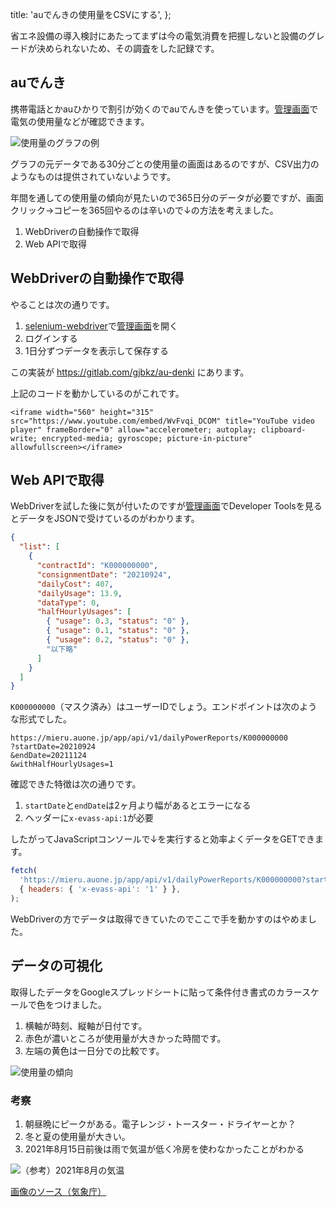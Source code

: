   title: 'auでんきの使用量をCSVにする',
};

省エネ設備の導入検討にあたってまずは今の電気消費を把握しないと設備のグレードが決められないため、その調査をした記録です。

## auでんき

携帯電話とかauひかりで割引が効くのでauでんきを使っています。[管理画面]で電気の使用量などが確認できます。

[管理画面]: https://mieru.auone.jp/#/results/daily

![使用量のグラフの例](./daily.png)

グラフの元データである30分ごとの使用量の画面はあるのですが、CSV出力のようなものは提供されていないようです。

年間を通しての使用量の傾向が見たいので365日分のデータが必要ですが、画面クリック→コピーを365回やるのは辛いので↓の方法を考えました。

1. WebDriverの自動操作で取得
2. Web APIで取得

## WebDriverの自動操作で取得

やることは次の通りです。

1. [selenium-webdriver]で[管理画面]を開く
2. ログインする
3. 1日分ずつデータを表示して保存する

この実装が https://gitlab.com/gjbkz/au-denki にあります。

上記のコードを動かしているのがこれです。

```embed:youtube
<iframe width="560" height="315" src="https://www.youtube.com/embed/WvFvqi_DCOM" title="YouTube video player" frameBorder="0" allow="accelerometer; autoplay; clipboard-write; encrypted-media; gyroscope; picture-in-picture" allowfullscreen></iframe>
```

[selenium-webdriver]: https://www.npmjs.com/package/selenium-webdriver

## Web APIで取得

WebDriverを試した後に気が付いたのですが[管理画面]でDeveloper Toolsを見るとデータをJSONで受けているのがわかります。

```json Web APIのレスポンス
{
  "list": [
    {
      "contractId": "K000000000",
      "consignmentDate": "20210924",
      "dailyCost": 407,
      "dailyUsage": 13.9,
      "dataType": 0,
      "halfHourlyUsages": [
        { "usage": 0.3, "status": "0" },
        { "usage": 0.1, "status": "0" },
        { "usage": 0.2, "status": "0" },
        "以下略"
      ]
    }
  ]
}
```

`K000000000`（マスク済み）はユーザーIDでしょう。エンドポイントは次のような形式でした。

```
https://mieru.auone.jp/app/api/v1/dailyPowerReports/K000000000
?startDate=20210924
&endDate=20211124
&withHalfHourlyUsages=1
```

確認できた特徴は次の通りです。

1. `startDate`と`endDate`は2ヶ月より幅があるとエラーになる
1. ヘッダーに`x-evass-api:1`が必要

したがってJavaScriptコンソールで↓を実行すると効率よくデータをGETできます。

```javascript 9月と10月のデータをGETするスクリプト
fetch(
  'https://mieru.auone.jp/app/api/v1/dailyPowerReports/K000000000?startDate=20210901&endDate=20211101&withHalfHourlyUsages=1',
  { headers: { 'x-evass-api': '1' } },
);
```

WebDriverの方でデータは取得できていたのでここで手を動かすのはやめました。

## データの可視化

取得したデータをGoogleスプレッドシートに貼って条件付き書式のカラースケールで色をつけました。

1. 横軸が時刻、縦軸が日付です。
2. 赤色が濃いところが使用量が大きかった時間です。
3. 左端の黄色は一日分での比較です。

![使用量の傾向](./usage.png)

### 考察

1. 朝昼晩にピークがある。電子レンジ・トースター・ドライヤーとか？
2. 冬と夏の使用量が大きい。
3. 2021年8月15日前後は雨で気温が低く冷房を使わなかったことがわかる

![（参考）2021年8月の気温](./2021-8.png)

[画像のソース（気象庁）](https://www.data.jma.go.jp/obd/stats/etrn/view/daily_s1.php?prec_no=44&block_no=47662&year=2021&month=08&day=&view=g_tem)
